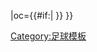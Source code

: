 {{fb team |t=蘭斯 |tan=兰斯足球俱乐部|tc=FRA |abb={{#if:{{{abb|}}}|REI{{0}}}} |oc={{#if:{{{oc|}}}|{{{oc}}} }} }}<!--
--><noinclude>[[Category:足球模板]]</noinclude>